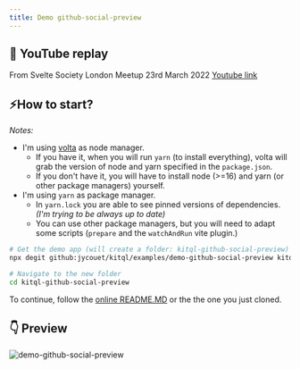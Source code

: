 ```yaml
---
title: Demo github-social-preview
---
```


## 🔴 YouTube replay

From Svelte Society London Meetup 23rd March 2022 [Youtube link](https://www.youtube.com/watch?v=GclV96FtOZA&t=137s)

## ⚡How to start?

_Notes:_

- I'm using [volta](https://volta.sh/) as node manager.
  - If you have it, when you will run `yarn` (to install everything), volta will grab the version of node and yarn specified in the `package.json`.
  - If you don't have it, you will have to install node (>=16) and yarn (or other package managers) yourself.
- I'm using `yarn` as package manager.
  - In `yarn.lock` you are able to see pinned versions of dependencies. _(I'm trying to be always up to date)_
  - You can use other package managers, but you will need to adapt some scripts (`prepare` and the `watchAndRun` vite plugin.)

```bash
# Get the demo app (will create a folder: kitql-github-social-preview)
npx degit github:jycouet/kitql/examples/demo-github-social-preview kitql-github-social-preview

# Navigate to the new folder
cd kitql-github-social-preview
```

To continue, follow the [online README.MD](https://github.com/jycouet/kitql/tree/main/examples/demo-github-social-preview) or the the one you just cloned.

## 👇 Preview

![demo-github-social-preview](/assets/demo-github-social-preview.png)
